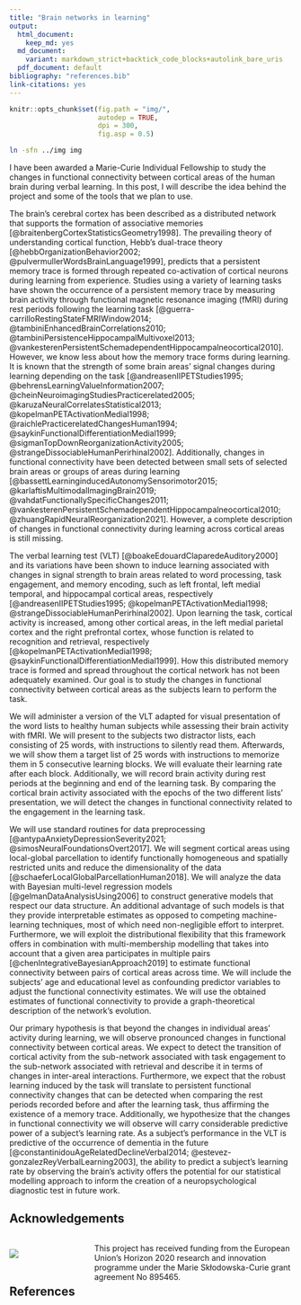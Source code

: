 ```yaml
---
title: "Brain networks in learning"
output:
  html_document:
    keep_md: yes
  md_document:
    variant: markdown_strict+backtick_code_blocks+autolink_bare_uris
  pdf_document: default
bibliography: "references.bib"
link-citations: yes
---
```


```r
knitr::opts_chunk$set(fig.path = "img/",
                      autodep = TRUE,
                      dpi = 300,
                      fig.asp = 0.5)
```

```bash
ln -sfn ../img img
```

I have been awarded a Marie-Curie Individual Fellowship
to study the changes in functional connectivity
between cortical areas of the human brain
during verbal learning.
In this post, I will describe the idea behind the project
and some of the tools that we plan to use.

The brain's cerebral cortex has been described as a distributed network 
that supports the formation of associative memories
[@braitenbergCortexStatisticsGeometry1998].
The prevailing theory of understanding cortical function, 
Hebb's dual-trace theory [@hebbOrganizationBehavior2002; @pulvermullerWordsBrainLanguage1999], 
predicts that a persistent memory trace is formed 
through repeated co-activation of cortical neurons 
during learning from experience.
Studies using a variety of learning tasks have shown 
the occurrence of a persistent memory trace 
by measuring brain activity through functional magnetic resonance imaging (fMRI)
during rest periods following the learning task
[@guerra-carrilloRestingStateFMRIWindow2014; @tambiniEnhancedBrainCorrelations2010; @tambiniPersistenceHippocampalMultivoxel2013; @vankesterenPersistentSchemadependentHippocampalneocortical2010].
However, we know less about how the memory trace forms during learning.
It is known that the strength of some brain areas' signal 
changes during learning depending on the task
[@andreasenIIPETStudies1995; @behrensLearningValueInformation2007; @cheinNeuroimagingStudiesPracticerelated2005; @karuzaNeuralCorrelatesStatistical2013; @kopelmanPETActivationMedial1998; @raichlePracticerelatedChangesHuman1994; @saykinFunctionalDifferentiationMedial1999; @sigmanTopDownReorganizationActivity2005; @strangeDissociableHumanPerirhinal2002].
Additionally, changes in functional connectivity have been detected 
between small sets of selected brain areas or groups of areas during learning
[@bassettLearninginducedAutonomySensorimotor2015; @karlaftisMultimodalImagingBrain2019; @vahdatFunctionallySpecificChanges2011; @vankesterenPersistentSchemadependentHippocampalneocortical2010; @zhuangRapidNeuralReorganization2021].
However, a complete description of changes in functional connectivity 
during learning across cortical areas is still missing.

The verbal learning test (VLT)
[@boakeEdouardClaparedeAuditory2000] and its variations
have been shown to induce learning associated with changes in signal strength 
to brain areas related to word processing, task engagement, and memory encoding, 
such as left frontal, left medial temporal, and hippocampal cortical areas, respectively
[@andreasenIIPETStudies1995; @kopelmanPETActivationMedial1998; @strangeDissociableHumanPerirhinal2002].
Upon learning the task, cortical activity is increased, 
among other cortical areas,
in the left medial parietal cortex and the right prefrontal cortex,
whose function is related to recognition and retrieval, respectively
[@kopelmanPETActivationMedial1998; @saykinFunctionalDifferentiationMedial1999].
How this distributed memory trace is formed and spread 
throughout the cortical network has not been adequately examined.
Our goal is to study the changes in functional connectivity 
between cortical areas as the subjects learn to perform the task.

We will administer a version of the VLT 
adapted for visual presentation of the word lists 
to healthy human subjects while assessing their brain activity with fMRI. 
We will present to the subjects two distractor lists, 
each consisting of 25 words, with instructions to silently read them. 
Afterwards, we will show them a target list of 25 words 
with instructions to memorize them in 5 consecutive learning blocks. 
We will evaluate their learning rate after each block.
Additionally, we will record brain activity during rest periods 
at the beginning and end of the learning task. 
By comparing the cortical brain activity associated 
with the epochs of the two different lists’ presentation, 
we will detect the changes in functional connectivity 
related to the engagement in the learning task.

We will use standard routines for data preprocessing
[@antypaAnxietyDepressionSeverity2021; @simosNeuralFoundationsOvert2017].
We will segment cortical areas using local-global parcellation
to identify functionally homogeneous and spatially restricted units
and reduce the dimensionality of the data
[@schaeferLocalGlobalParcellationHuman2018].
We will analyze the data with Bayesian multi-level regression models
[@gelmanDataAnalysisUsing2006]
to construct generative models that respect our data structure. 
An additional advantage of such models is that they provide interpretable estimates 
as opposed to competing machine-learning techniques, 
most of which need non-negligible effort to interpret.
Furthermore, we will exploit the distributional flexibility 
that this framework offers in combination with multi-membership modelling
that takes into account that a given area participates in multiple pairs
[@chenIntegrativeBayesianApproach2019]
to estimate functional connectivity between pairs of cortical areas across time.
We will include the subjects' age and educational level
as confounding predictor variables 
to adjust the functional connectivity estimates.
We will use the obtained estimates of functional connectivity
to provide a graph-theoretical description of the network's evolution.

Our primary hypothesis is that beyond the changes 
in individual areas’ activity during learning, 
we will observe pronounced changes in functional connectivity between cortical areas.
We expect to detect the transition of cortical activity
from the sub-network associated with task engagement
to the sub-network associated with retrieval
and describe it in terms of changes in inter-areal interactions.
Furthermore, we expect that the robust learning induced by the task 
will translate to persistent functional connectivity changes 
that can be detected when comparing the rest periods recorded 
before and after the learning task,
thus affirming the existence of a memory trace.
Additionally, we hypothesize that the changes in functional connectivity 
we will observe will carry considerable predictive power 
of a subject's learning rate.
As a subject's performance in the VLT 
is predictive of the occurrence of dementia in the future
[@constantinidouAgeRelatedDeclineVerbal2014; @estevez-gonzalezReyVerbalLearning2003],
the ability to predict a subject's learning rate by observing the brain's activity
offers the potential for our statistical modelling approach to inform 
the creation of a neuropsychological diagnostic test in future work.

## Acknowledgements

<div>
<p style="max-width:30%; float:left">
<img src="img/5000200-commission-cl.jpg" style="margin-top:0.75em; margin-bottom:1rem">
</p>
<p style="width:70%; float:right">
This project has received funding 
from the European Union’s Horizon 2020
research and innovation programme 
under the Marie Skłodowska-Curie grant agreement No 895465.
</p>
</div>

<h2 id="references" style="margin-top:5em">References</h2>
